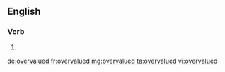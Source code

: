 ==English==

===Verb===
{{head|en}}

# {{en-past of|overvalue}}

[[de:overvalued]]
[[fr:overvalued]]
[[mg:overvalued]]
[[ta:overvalued]]
[[vi:overvalued]]
